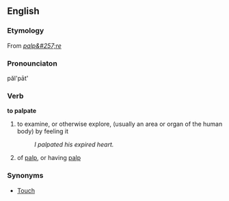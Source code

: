 ==English==
=== Etymology ===
From {{L.}}  ''[[palp&#257;re]]''

=== Pronounciaton ===
păl'pāt'

=== Verb ===
'''to palpate'''

#to examine, or otherwise explore, (usually an area or organ of the human body) by feeling it
#:''I palpated his expired heart.''
#of [[palp]], or having [[palp]]

=== Synonyms ===
*[[Touch]]
